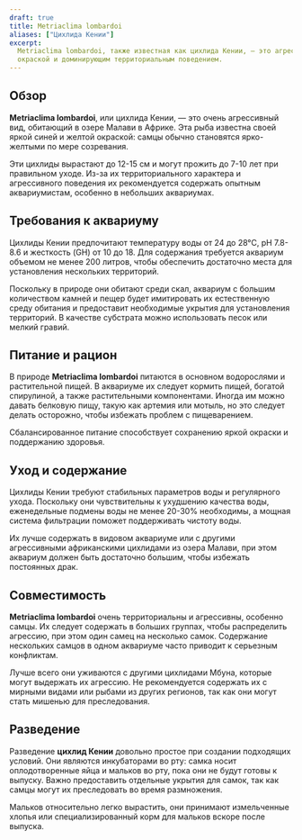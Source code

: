 ```yaml
---
draft: true
title: Metriaclima lombardoi
aliases: ["Цихлида Кении"]
excerpt:
  Metriaclima lombardoi, также известная как цихлида Кении, — это агрессивная африканская цихлида, известная своей яркой
  окраской и доминирующим территориальным поведением.
---
```


## Обзор

**Metriaclima lombardoi**, или цихлида Кении, — это очень агрессивный вид, обитающий в озере Малави в Африке. Эта рыба
известна своей яркой синей и желтой окраской: самцы обычно становятся ярко-желтыми по мере созревания.

Эти цихлиды вырастают до 12-15 см и могут прожить до 7-10 лет при правильном уходе. Из-за их территориального характера
и агрессивного поведения их рекомендуется содержать опытным аквариумистам, особенно в небольших аквариумах.

## Требования к аквариуму

Цихлиды Кении предпочитают температуру воды от 24 до 28°C, pH 7.8-8.6 и жесткость (GH) от 10 до 18. Для содержания
требуется аквариум объемом не менее 200 литров, чтобы обеспечить достаточно места для установления нескольких
территорий.

Поскольку в природе они обитают среди скал, аквариум с большим количеством камней и пещер будет имитировать их
естественную среду обитания и предоставит необходимые укрытия для установления территорий. В качестве субстрата можно
использовать песок или мелкий гравий.

## Питание и рацион

В природе **Metriaclima lombardoi** питаются в основном водорослями и растительной пищей. В аквариуме их следует кормить
пищей, богатой спирулиной, а также растительными компонентами. Иногда им можно давать белковую пищу, такую как артемия
или мотыль, но это следует делать осторожно, чтобы избежать проблем с пищеварением.

Сбалансированное питание способствует сохранению яркой окраски и поддержанию здоровья.

## Уход и содержание

Цихлиды Кении требуют стабильных параметров воды и регулярного ухода. Поскольку они чувствительны к ухудшению качества
воды, еженедельные подмены воды не менее 20-30% необходимы, а мощная система фильтрации поможет поддерживать чистоту
воды.

Их лучше содержать в видовом аквариуме или с другими агрессивными африканскими цихлидами из озера Малави, при этом
аквариум должен быть достаточно большим, чтобы избежать постоянных драк.

## Совместимость

**Metriaclima lombardoi** очень территориальны и агрессивны, особенно самцы. Их следует содержать в больших группах,
чтобы распределить агрессию, при этом один самец на несколько самок. Содержание нескольких самцов в одном аквариуме
часто приводит к серьезным конфликтам.

Лучше всего они уживаются с другими цихлидами Мбуна, которые могут выдержать их агрессию. Не рекомендуется содержать их
с мирными видами или рыбами из других регионов, так как они могут стать мишенью для преследования.

## Разведение

Разведение **цихлид Кении** довольно простое при создании подходящих условий. Они являются инкубаторами во рту: самка
носит оплодотворенные яйца и мальков во рту, пока они не будут готовы к выпуску. Важно предоставить отдельные укрытия
для самок, так как самцы могут их преследовать во время размножения.

Мальков относительно легко вырастить, они принимают измельченные хлопья или специализированный корм для мальков вскоре
после выпуска.
